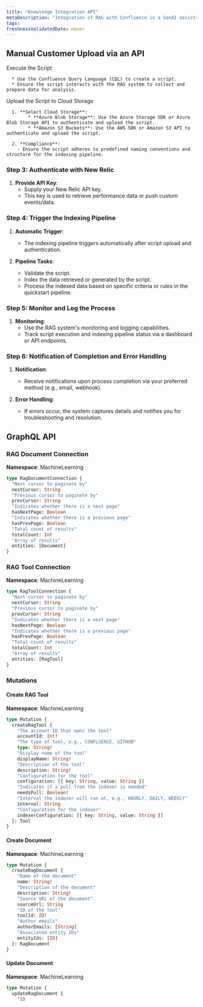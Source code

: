 ```yaml
---
title: "Knowledge Integration API"
metaDescription: "Integration of RAG with Confluence is a GenAI assistant for observability that will help you understand and improve your system by integrating RAG with your confluence"
tags:
freshnessValidatedDate: never
---
```


## Manual Customer Upload via an API

<Steps>

  <Step>
    Execute the Script

      * Use the Confluence Query Language (CQL) to create a script.
      * Ensure the script interacts with the RAG system to collect and prepare data for analysis.
  </Step>

  <Step>
    Upload the Script to Cloud Storage

      1. **Select Cloud Storage**:
            * **Azure Blob Storage**: Use the Azure Storage SDK or Azure Blob Storage API to authenticate and upload the script.
            * **Amazon S3 Buckets**: Use the AWS SDK or Amazon S3 API to authenticate and upload the script.

      2. **Compliance**:
        - Ensure the script adheres to predefined naming conventions and structure for the indexing pipeline.
  </Step>
</Steps>

### Step 3: Authenticate with New Relic

1. **Provide API Key**:
   - Supply your New Relic API key.
   - This key is used to retrieve performance data or push custom events/data.

### Step 4: Trigger the Indexing Pipeline

1. **Automatic Trigger**:
   - The indexing pipeline triggers automatically after script upload and authentication.

2. **Pipeline Tasks**:
   - Validate the script.
   - Index the data retrieved or generated by the script.
   - Process the indexed data based on specific criteria or rules in the quickstart pipeline.

### Step 5: Monitor and Log the Process

1. **Monitoring**:
   - Use the RAG system's monitoring and logging capabilities.
   - Track script execution and indexing pipeline status via a dashboard or API endpoints.

### Step 6: Notification of Completion and Error Handling

1. **Notification**:
   - Receive notifications upon process completion via your preferred method (e.g., email, webhook).

2. **Error Handling**:
   - If errors occur, the system captures details and notifies you for troubleshooting and resolution.

## GraphQL API

### RAG Document Connection

**Namespace**: MachineLearning

```graphql
type RagDocumentConnection {
  "Next cursor to paginate by"
  nextCursor: String
  "Previous cursor to paginate by"
  prevCursor: String
  "Indicates whether there is a next page"
  hasNextPage: Boolean
  "Indicates whether there is a previous page"
  hasPrevPage: Boolean
  "Total count of results"
  totalCount: Int
  "Array of results"
  entities: [Document]
}
```

### RAG Tool Connection

**Namespace**: MachineLearning

```graphql
type RagToolConnection {
  "Next cursor to paginate by"
  nextCursor: String
  "Previous cursor to paginate by"
  prevCursor: String
  "Indicates whether there is a next page"
  hasNextPage: Boolean
  "Indicates whether there is a previous page"
  hasPrevPage: Boolean
  "Total count of results"
  totalCount: Int
  "Array of results"
  entities: [RagTool]
}
```

### Mutations

#### Create RAG Tool

**Namespace**: MachineLearning

```graphql
type Mutation {
  createRagTool {
    "The account ID that owns the tool"
    accountId: Int!
    "The type of tool, e.g., CONFLUENCE, GITHUB"
    type: String!
    "Display name of the tool"
    displayName: String!
    "Description of the tool"
    description: String!
    "Configuration for the tool"
    configuration: [{ key: String, value: String }]
    "Indicates if a pull from the indexer is needed"
    needsPull: Boolean!
    "Interval the indexer will run at, e.g., HOURLY, DAILY, WEEKLY"
    interval: String
    "Configuration for the indexer"
    indexerConfiguration: [{ key: String, value: String }]
  }: Tool
}
```

#### Create Document

**Namespace**: MachineLearning

```graphql
type Mutation {
  createRagDocument {
    "Name of the document"
    name: String!
    "Description of the document"
    description: String!
    "Source URL of the document"
    sourceUrl: String
    "ID of the tool"
    toolId: ID!
    "Author emails"
    authorEmails: [String]
    "Associated entity IDs"
    entityIds: [ID]
  }: RagDocument
}
```

#### Update Document

**Namespace**: MachineLearning

```graphql
type Mutation {
  updateRagDocument {
    "ID